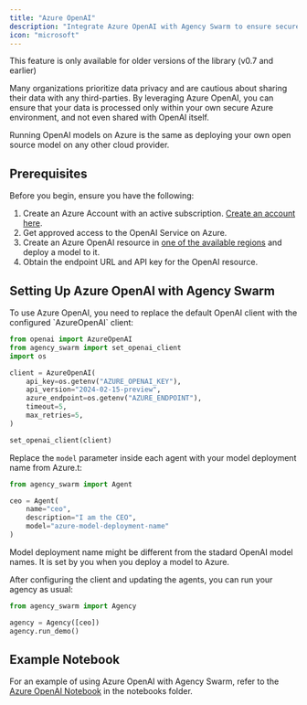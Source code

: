 ```yaml
---
title: "Azure OpenAI"
description: "Integrate Azure OpenAI with Agency Swarm to ensure secure data processing and enhanced privacy."
icon: "microsoft"
---
```

<Warning>
This feature is only available for older versions of the library (v0.7 and earlier)
</Warning>

Many organizations prioritize data privacy and are cautious about sharing their data with any third-parties. By leveraging Azure OpenAI, you can ensure that your data is processed only within your own secure Azure environment, and not even shared with OpenAI itself.

<Info>
Running OpenAI models on Azure is the same as deploying your own open source model on any other cloud provider.
</Info>

## Prerequisites

Before you begin, ensure you have the following:

1. Create an Azure Account with an active subscription. [Create an account here](https://azure.microsoft.com/en-us/free/).
2. Get approved access to the OpenAI Service on Azure.
3. Create an Azure OpenAI resource in [one of the available regions](https://learn.microsoft.com/en-us/azure/ai-services/openai/concepts/models#assistants-preview) and deploy a model to it.
4. Obtain the endpoint URL and API key for the OpenAI resource.

## Setting Up Azure OpenAI with Agency Swarm


<Steps>
<Step title="Configure the Azure OpenAI Client">
To use Azure OpenAI, you need to replace the default OpenAI client with the configured `AzureOpenAI` client:


```python
from openai import AzureOpenAI
from agency_swarm import set_openai_client
import os

client = AzureOpenAI(
    api_key=os.getenv("AZURE_OPENAI_KEY"),
    api_version="2024-02-15-preview",
    azure_endpoint=os.getenv("AZURE_ENDPOINT"),
    timeout=5,
    max_retries=5,
)

set_openai_client(client)
```


</Step>

<Step title="Update Agent Model Parameters">

Replace the `model` parameter inside each agent with your model deployment name from Azure.t:

```python
from agency_swarm import Agent

ceo = Agent(
    name="ceo",
    description="I am the CEO",
    model="azure-model-deployment-name"
)
```
<Note>
Model deployment name might be different from the stadard OpenAI model names. It is set by you when you deploy a model to Azure.
</Note>

</Step>

<Step title="Run Your Agency">

After configuring the client and updating the agents, you can run your agency as usual:

```python
from agency_swarm import Agency

agency = Agency([ceo])
agency.run_demo()
```
</Step>
</Steps>

## Example Notebook

For an example of using Azure OpenAI with Agency Swarm, refer to the [Azure OpenAI Notebook](https://github.com/VRSEN/agency-swarm/blob/main/notebooks/azure.ipynb) in the notebooks folder.
